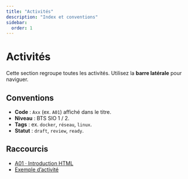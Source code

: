 ```yaml
---
title: "Activités"
description: "Index et conventions"
sidebar:
  order: 1
---
```


# Activités

Cette section regroupe toutes les activités. Utilisez la **barre latérale** pour naviguer.

## Conventions
- **Code** : `Axx` (ex. `A01`) affiché dans le titre.
- **Niveau** : BTS SIO 1 / 2.
- **Tags** : ex. `docker`, `réseau`, `linux`.
- **Statut** : `draft`, `review`, `ready`.

## Raccourcis
- [A01 · Introduction HTML](/activities/a01-intro-html/)
- [Exemple d’activité](/activities/example-activity/)
